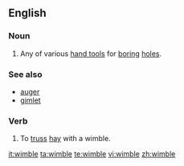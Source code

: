 ==English==

===Noun===
{{en-noun}}

# Any of various [[hand tool]]s for [[boring]] [[hole]]s.

===See also===
*[[auger]]
*[[gimlet]]

===Verb===
{{en-verb|wimbl|ing}}

# {{transitive}} To [[truss]] [[hay]] with a wimble.

[[it:wimble]]
[[ta:wimble]]
[[te:wimble]]
[[vi:wimble]]
[[zh:wimble]]